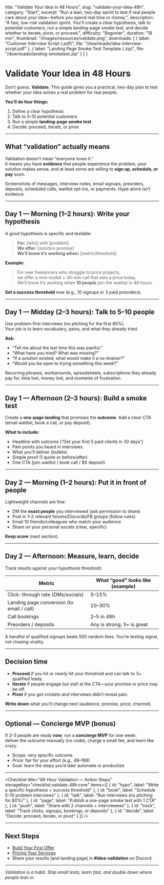   title: "Validate Your Idea in 48 Hours",
  slug: "validate-your-idea-48h",
  category: "Start",
  excerpt:
    "Run a lean, two-day sprint to test if real people care about your idea—before you spend real time or money.",
  description:
    "A fast, low-risk validation sprint. You'll create a clear hypothesis, talk to potential customers, run a simple landing-page smoke test, and decide whether to iterate, pivot, or proceed.",
  difficulty: "Beginner",
  duration: "18 min",
  thumbnail: "/images/resources/validate.png",
  downloads: [
    { label: "Customer Interview Script (.pdf)", file: "/downloads/idea-interview-script.pdf" },
    { label: "Landing Page Smoke Test Template (.zip)", file: "/downloads/landing-smoketest.zip" }
  ]
}


# Validate Your Idea in 48 Hours

Don’t guess. **Validate.** This guide gives you a practical, two-day plan to test whether your idea solves a real problem for real people.

**You’ll do four things:**
1) Define a clear hypothesis  
2) Talk to 5–10 potential customers  
3) Run a simple **landing-page smoke test**  
4) Decide: proceed, iterate, or pivot

---

## What “validation” actually means

Validation doesn’t mean “everyone loves it.”  
It means you have **evidence** that people experience the problem, your solution makes sense, and at least some are willing to **sign up, schedule, or pay** soon.

<TipBox title="Evidence to look for">
Screenshots of messages, interview notes, email signups, preorders, deposits, scheduled calls, waitlist opt-ins, or payments. Hype alone isn’t evidence.
</TipBox>

---

## Day 1 — Morning (1–2 hours): Write your hypothesis

A good hypothesis is specific and testable:

> **For:** [who] with [problem]  
> **We offer:** [solution promise]  
> **We’ll know it’s working when:** [metric/threshold]

**Example:**
> For new freelancers who struggle to price projects,  
> we offer a mini-toolkit + 30-min call that sets a price today.  
> We’ll know it’s working when **10 people** join the waitlist in 48 hours.

**Set a success threshold** now (e.g., 10 signups or 3 paid preorders).

---

## Day 1 — Midday (2–3 hours): Talk to 5–10 people

Use problem-first interviews (no pitching for the first 80%).  
Your job is to learn vocabulary, pains, and what they already tried.

<DownloadCard
  title="Customer Interview Script"
  description="Short prompts that keep you problem-focused and avoid leading questions."
  file="/downloads/idea-interview-script.pdf"
  note="Keep interviews to ~15 minutes. Take notes verbatim."
/>

**Ask:**
- “Tell me about the last time this was painful.”  
- “What have you tried? What was missing?”  
- “If a solution existed, what would make it a no-brainer?”  
- “Would you be open to trying something this week?”

<TipBox title="Signals to note">
Recurring phrases, workarounds, spreadsheets, subscriptions they already pay for, time lost, money lost, and moments of frustration.
</TipBox>

---

## Day 1 — Afternoon (2–3 hours): Build a smoke test

Create a **one-page landing** that promises the **outcome**. Add a clear CTA (email waitlist, book a call, or pay deposit).

<DownloadCard
  title="Landing Page Smoke Test Template"
  description="A minimal template with headline → problem → promise → proof → CTA. Includes HTML + a simple Netlify form."
  file="/downloads/landing-smoketest.zip"
  note="Hook the button to your waitlist form or Calendly."
/>

**What to include:**
- Headline with outcome (“Get your first 5 paid clients in 30 days”)  
- Pain points you heard in interviews  
- What you’ll deliver (bullets)  
- Simple proof (1 quote or before/after)  
- One CTA (join waitlist / book call / $X deposit)

---

## Day 2 — Morning (1–2 hours): Put it in front of people

Lightweight channels are fine:
- DM the **exact people** you interviewed (ask permission to share)  
- Post in 1–2 relevant forums/Discords/FB groups (follow rules)  
- Email 10 friends/colleagues who match your audience  
- Share on your personal socials (clear, specific)

**Keep score** (next section).

---

## Day 2 — Afternoon: Measure, learn, decide

Track results against your hypothesis threshold:

| Metric | What “good” looks like (example) |
|---|---|
| Click-through rate (DMs/socials) | 5–15% |
| Landing page conversion (to email / call) | 10–30% |
| Call bookings | 2–5 in 48h |
| Preorders / deposits | Any is strong; 3+ is great |

<TipBox title="It’s okay if it’s small">
A handful of qualified signups beats 500 random likes. You’re testing signal, not chasing virality.
</TipBox>

---

## Decision time

- **Proceed** if you hit or nearly hit your threshold and can talk to 3+ qualified leads.  
- **Iterate** if people engage but stall at the CTA—your promise or price may be off.  
- **Pivot** if you got crickets *and* interviews didn’t reveal pain.

**Write down** what you’ll change next (audience, promise, price, channel).

---

## Optional — Concierge MVP (bonus)

If 2–3 people are ready **now**, run a **concierge MVP** for one week:  
deliver the outcome manually (no code), charge a small fee, and learn like crazy.

- Scope: very specific outcome  
- Price: fair for your effort (e.g., $49–$199)  
- Goal: learn the steps you’d later automate or productize

---

<Checklist
  title="48-Hour Validation — Action Steps"
  storageKey="checklist:validate-48h:core"
  items={[
    { id: "hypo",   label: "Write a specific hypothesis + success threshold" },
    { id: "book",   label: "Schedule 5–10 problem interviews" },
    { id: "talk",   label: "Run interviews (no pitching for 80%)" },
    { id: "page",   label: "Publish a one-page smoke test with 1 CTA" },
    { id: "push",   label: "Share with 2 channels + interviewees" },
    { id: "track",  label: "Track clicks, signups, bookings, or deposits" },
    { id: "decide", label: "Decide: proceed, iterate, or pivot" }
  ]}
/>

---

## Next Steps

- [Build Your First Offer](/resources/create-your-offer)  
- [Pricing Your Services](/resources/pricing-your-service)  
- Share your results (and landing page) in **#idea-validation** on Discord.

---

*Validation is a habit. Ship small tests, learn fast, and double down where people lean in.*
